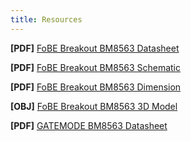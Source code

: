 ```yaml
---
title: Resources
---
```


**[PDF]** [FoBE Breakout BM8563 Datasheet](/assets/files/f2204/f2204.prj.datasheet.r1a.pdf)

**[PDF]** [FoBE Breakout BM8563 Schematic](/assets/files/f2204/f2204.prj.sch.r1a.pdf)

**[PDF]** [FoBE Breakout BM8563 Dimension](/assets/files/f2204/f2204.prj.dim.r1a.pdf)

**[OBJ]** [FoBE Breakout BM8563 3D Model](/assets/files/f2204/f2204.prj.model.r1a.obj)

**[PDF]** [GATEMODE BM8563 Datasheet](https://www.makerguides.com/wp-content/uploads/2025/01/BM8563-datasheet.pdf)


